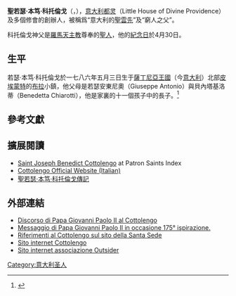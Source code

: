 {{orphan|time=2015-06-24T07:02:55+00:00}}
{{Infobox saint
|name=聖若瑟·本笃·科托倫戈 <br /> St. Joseph Benedict Cottolengo
|birth_date={{Birth date|1786|5|03|df=y}}
|death_date={{death date and age|1842|4|30|1786|5|03|df=y}}
|feast_day=4月30日
|venerated_in=[[罗马天主教|罗马天主教]]
|image=Giuseppe Benedetto Cottolengo.jpg
|imagesize=200px
|caption=若瑟·本笃·科托倫戈的兄弟{{link-it|奧古斯蒂諾·科托倫戈|Agostino Cottolengo}}為他繪製的畫像
|birth_place=[[薩丁尼亞王國|薩丁尼亞王國]]  [[皮埃蒙特|皮埃蒙特]]  [[庫內奧省|庫內奧省]]  [[布拉_(皮埃蒙特)|布拉]]
|death_place=[[薩丁尼亞王國|薩丁尼亞王國]]（今[[意大利|意大利]]） [[皮埃蒙特|皮埃蒙特]] [[都靈省|都靈省]] [[基耶里|基耶里]]
|titles=[[精修圣人|精修圣人]]、司铎
|beatified_date=1917年
|beatified_place=
|beatified_by=[[教宗本笃十五世|教宗本笃十五世]]
|canonized_date=1934年
|canonized_place=[[罗马|罗马]]
|canonized_by=[[教宗庇护十一世|教宗庇护十一世]]
|attributes=
|patronage=
|major_shrine=
|suppressed_date=
|issues=
}}

'''聖若瑟·本笃·科托倫戈'''（{{lang-it|Giuseppe Benedetto Cottolengo}}，{{bd|1786年|5月3日|1842年|4月3日}}），[[意大利|意大利]][[都灵|都灵]]{{link-it|天主圣意小家|Piccola casa della Divina Provvidenza}}（Little House of Divine Providence）及多個修會的創辦人，被稱爲“意大利的[[文生·德·保祿|聖雲先]]”及“窮人之父”。

科托倫戈神父是[[羅馬天主教|羅馬天主教]]尊奉的[[基督教聖人|聖人]]，他的[[羅馬天主教聖人曆|紀念日]]於4月30日。

== 生平 ==
若瑟·本笃·科托倫戈於一七八六年五月三日生于[[薩丁尼亞王國|薩丁尼亞王國]]（今[[意大利|意大利]]）北部[[皮埃蒙特|皮埃蒙特]]的[[布拉_(皮埃蒙特)|布拉]]小鎮，他父母是若瑟安東尼奧（Giuseppe Antonio）與貝內塔基洛蒂（Benedetta Chiarotti），他是家裏的十一個孩子中的長子。<ref name=Bio>{{Cite web |url=http://www.cathassist.org/getstuff/getstuff.php?date=2014-04-30&mode=saint |title=4月30日聖人傳記 |access-date=2015-06-23 |archive-date=2015-09-23 |archive-url=https://web.archive.org/web/20150923200842/http://www.cathassist.org/getstuff/getstuff.php?date=2014-04-30&mode=saint |dead-url=no }}</ref>

== 參考文獻 ==
{{reflist}}

== 擴展閱讀 ==
* [https://web.archive.org/web/20080516115813/http://saints.sqpn.com/saintjba.htm Saint Joseph Benedict Cottolengo] at Patron Saints Index
* [http://www.cottolengo.org/ Cottolengo Official Website (Italian)] {{Wayback|url=http://www.cottolengo.org/ |date=20210502021145 }}
* [http://www.cathassist.org/getstuff/getstuff.php?date=2014-04-30&mode=saint 聖若瑟·本笃·科托倫戈傳記] {{Wayback|url=http://www.cathassist.org/getstuff/getstuff.php?date=2014-04-30&mode=saint |date=20150923200842 }}

== 外部連結 ==
*[http://www.vatican.va/holy_father/john_paul_ii/speeches/1980/april/documents/hf_jp-ii_spe_19800413_torino-cottolengo_it.html Discorso di Papa Giovanni Paolo II al Cottolengo] {{Wayback|url=http://www.vatican.va/holy_father/john_paul_ii/speeches/1980/april/documents/hf_jp-ii_spe_19800413_torino-cottolengo_it.html |date=20131028051115 }}
*[http://www.vatican.va/holy_father/john_paul_ii/speeches/2002/september/documents/hf_jp-ii_spe_20020902_cottolengo_it.html Messaggio di Papa Giovanni Paolo II in occasione 175° ispirazione.] {{Wayback|url=http://www.vatican.va/holy_father/john_paul_ii/speeches/2002/september/documents/hf_jp-ii_spe_20020902_cottolengo_it.html |date=20070930140946 }}
*[http://gsearch.vatican.va/search?q=Cottolengo+-piccolo&image.x=34&image.y=10 Riferimenti al Cottolengo sul sito della Santa Sede] {{Wayback|url=http://gsearch.vatican.va/search?q=Cottolengo+-piccolo&image.x=34&image.y=10 |date=20151106051935 }}
*[http://www.cottolengo.org Sito internet Cottolengo] {{Wayback|url=http://www.cottolengo.org/ |date=20210502021145 }}
*[https://web.archive.org/web/20200722142954/https://www.associazioneoutsider.it/ Sito internet associazione Outsider]

{{天主教}}

{{Authority control}}
[[Category:意大利圣人|Category:意大利圣人]]